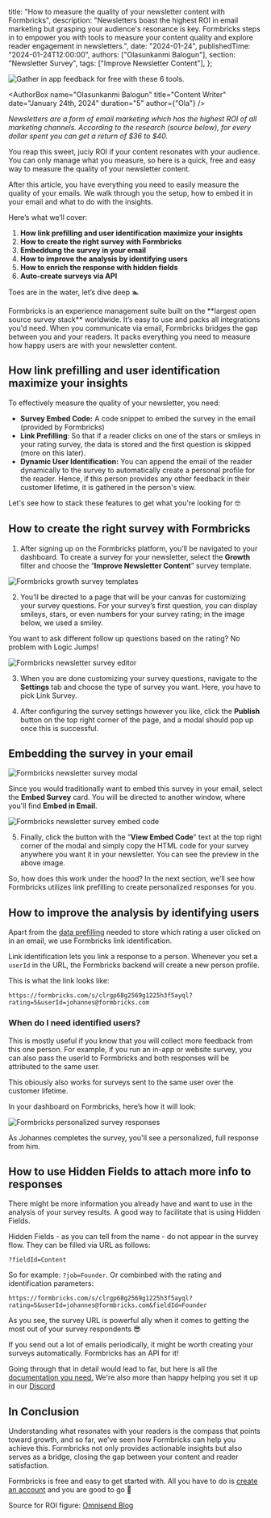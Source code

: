   title: "How to measure the quality of your newsletter content with Formbricks",
  description:
    "Newsletters boast the highest ROI in email marketing but grasping your audience's resonance is key. Formbricks steps in to empower you with tools to measure your content quality and explore reader engagement in newsletters.",
  date: "2024-01-24",
  publishedTime: "2024-01-24T12:00:00",
  authors: ["Olasunkanmi Balogun"],
  section: "Newsletter Survey",
  tags: ["Improve Newsletter Content"],
};

<Image src={Header} alt="Gather in app feedback for free with these 6 tools." className="w-full rounded-lg" />

<AuthorBox
  name="Olasunkanmi Balogun"
  title="Content Writer"
  date="January 24th, 2024"
  duration="5"
  author={"Ola"}
/>

_Newsletters are a form of email marketing which has the highest ROI of all marketing channels. According to the research (source below), for every dollar spent you can get a return of $36 to $40._

You reap this sweet, juciy ROI if your content resonates with your audience. You can only manage what you measure, so here is a quick, free and easy way to measure the quality of your newsletter content.

After this article, you have everything you need to easily measure the quality of your emails. We walk through you the setup, how to embed it in your email and what to do with the insights.

Here’s what we’ll cover:

1. **How link prefilling and user identification maximize your insights**
2. **How to create the right survey with Formbricks**
3. **Embeddung the survey in your email**
4. **How to improve the analysis by identifying users**
5. **How to enrich the response with hidden fields**
6. **Auto-create surveys via API**

Toes are in the water, let’s dive deep 🏊

<Callout title="What Is Formbricks" type="note">
Formbricks is an experience management suite built on the **largest open source survey stack** worldwide. It’s easy to use and packs all integrations you'd need.
When you communicate via email, Formbricks bridges the gap between you and your readers. It packs everything you need to measure how happy users are with your newsletter content.
</Callout>

## How link prefilling and user identification maximize your insights

To effectively measure the quality of your newsletter, you need:

- **Survey Embed Code:** A code snippet to embed the survey in the email (provided by Formbricks)
- **Link Prefilling**: So that if a reader clicks on one of the stars or smileys in your rating survey, the data is stored and the first question is skipped (more on this later).
- **Dynamic User Identification:** You can append the email of the reader dynamically to the survey to automatically create a personal profile for the reader. Hence, if this person provides any other feedback in their customer lifetime, it is gathered in the person's view.

Let's see how to stack these features to get what you're looking for 🤓

## How to create the right survey with Formbricks

1. After signing up on the Formbricks platform, you’ll be navigated to your dashboard. To create a survey for your newsletter, select the **Growth** filter and choose the “**Improve Newsletter Content**” survey template.

<Image
  src={YourSurveys}
  alt="Formbricks growth survey templates"
  className="w-full rounded-lg"
/>

2. You’ll be directed to a page that will be your canvas for customizing your survey questions. For your survey’s first question, you can display smileys, stars, or even numbers for your survey rating; in the image below, we used a smiley. 

<Callout title="Dynamic Follow-up Questions with Logic Jumps" type="note">
You want to ask different follow up questions based on the rating? No problem with Logic Jumps!
</Callout>

<Image
  src={NewsletterSurvey}
  alt="Formbricks newsletter survey editor"
  className="w-full rounded-lg"
/>

3. When you are done customizing your survey questions, navigate to the **Settings** tab and choose the type of survey you want. Here, you have to pick Link Survey.

4. After configuring the survey settings however you like, click the **Publish** button on the top right corner of the page, and a modal should pop up once this is successful.


## Embedding the survey in your email
<Image
  src={NewsletterSurveyModal}
  alt="Formbricks newsletter survey modal"
  className="w-full rounded-lg"
/>

Since you would traditionally want to embed this survey in your email, select the **Embed Survey** card. You will be directed to another window, where you'll find **Embed in Email**.

<Image
  src={NewsletterSurveyCode}
  alt="Formbricks newsletter survey embed code"
  className="w-full rounded-lg"
/>

5. Finally, click the button with the “**View Embed Code**” text at the top right corner of the modal and simply copy the HTML code for your survey anywhere you want it in your newsletter. You can see the preview in the above image.

So, how does this work under the hood? In the next section, we’ll see how Formbricks utilizes link prefilling to create personalized responses for you.

## How to improve the analysis by identifying users

Apart from the [data prefilling](https://formbricks.com/docs/link-surveys/data-prefilling) needed to store which rating a user clicked on in an email, we use Formbricks link identification.

Link identification lets you link a response to a person. Whenever you set a `userId` in the URL, the Formbricks backend will create a new person profile.

This is what the link looks like: 

`https://formbricks.com/s/clrgp68g2569g1225h3f5ayql?rating=5&userId=johannes@formbricks.com`

### When do I need identified users?

This is mostly useful if you know that you will collect more feedback from this one person. For example, if you run an in-app or website survey, you can also pass the userId to Formbricks and both responses will be attributed to the same user.

This obiously also works for surveys sent to the same user over the customer lifetime.

In your dashboard on Formbricks, here’s how it will look:

<Image
  src={SurveyResponses}
  alt="Formbricks personalized survey responses"
  className="w-full rounded-lg"
/>

As Johannes completes the survey, you'll see a personalized, full response from him.

## How to use Hidden Fields to attach more info to responses

There might be more information you already have and want to use in the analysis of your survey results. A good way to facilitate that is using Hidden Fields.

Hidden Fields - as you can tell from the name - do not appear in the survey flow. They can be filled via URL as follows:

`?fieldId=Content`

So for example: `?job=Founder`. Or combinbed with the rating and identification parameters:

`https://formbricks.com/s/clrgp68g2569g1225h3f5ayql?rating=5&userId=johannes@formbricks.com&fieldId=Founder`

As you see, the survey URL is powerful ally when it comes to getting the most out of your survey respondents 😎 

<Callout title="Auto-create surveys via API" type="note">
If you send out a lot of emails periodically, it might be worth creating your surveys automatically. Formbricks has an API for it!

Going through that in detail would lead to far, but here is all the [documentation you need.](https://formbricks.com/docs/api/management/surveys#create-survey) We're also more than happy helping you set it up in our [Discord](https://formbricks.com/discord)
</Callout>

## In Conclusion

Understanding what resonates with your readers is the compass that points toward growth, and so far, we’ve seen how Formbricks can help you achieve this. Formbricks not only provides actionable insights but also serves as a bridge, closing the gap between your content and reader satisfaction.

Formbricks is free and easy to get started with. All you have to do is [create an account](http://formbricks.com/) and you are good to go 🚀

Source for ROI figure: 
[Omnisend Blog](https://www.omnisend.com/blog/email-marketing-roi/#:~:text=What's%20an%20average%20email%20marketing,%2440%20for%20every%20dollar%20spent.) 
